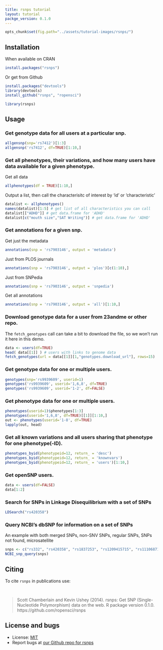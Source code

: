 ```yaml
---
title: rsnps tutorial
layout: tutorial
packge_version: 0.1.0
---
```


```r
opts_chunk$set(fig.path="../assets/tutorial-images/rsnps/")
```

<section id="installation">

## Installation

When available on CRAN

```r
install.packages("rsnps")
```

Or get from Github

```r
install.packages("devtools")
library(devtools)
install_github("rsnps", "ropensci")
```


```r
library(rsnps)
```

<section id="usage">

## Usage


### Get genotype data for all users at a particular snp.

```r
allgensnp(snp='rs7412')[1:3]
allgensnp('rs7412', df=TRUE)[1:10,]
```

### Get all phenotypes, their variations, and how many users have data available for a given phenotype.

Get all data

```r
allphenotypes(df = TRUE)[1:10,]
```

Output a list, then call the characterisitc of interest by 'id' or 'characteristic'

```r
datalist <- allphenotypes()
names(datalist)[1:5] # get list of all characteristics you can call
datalist[["ADHD"]] # get data.frame for 'ADHD'
datalist[c("mouth size","SAT Writing")] # get data.frame for 'ADHD'
```

### Get annotations for a given snp.

Get just the metadata

```r
annotations(snp = 'rs7903146', output = 'metadata')
```

Just from PLOS journals

```r
annotations(snp = 'rs7903146', output = 'plos')[c(1:10),]
```

Just from SNPedia

```r
annotations(snp = 'rs7903146', output = 'snpedia')
```

Get all annotations

```r
annotations(snp = 'rs7903146', output = 'all')[1:10,]
```

### Download genotype data for a user from 23andme or other repo.

The `fetch_genotypes` call can take a bit to download the file, so we won't run it here in this demo.

```r
data <- users(df=TRUE)
head( data[[1]] ) # users with links to genome data
fetch_genotypes(url = data[[1]][1,"genotypes.download_url"], rows=15)
```

### Get genotype data for one or multiple users.

```r
genotypes(snp='rs9939609', userid=1)
genotypes('rs9939609', userid='1,6,8', df=TRUE)
genotypes('rs9939609', userid='1-2', df=FALSE)
```

### Get phenotype data for one or multiple users.

```r
phenotypes(userid=1)$phenotypes[1:3]
phenotypes(userid='1,6,8', df=TRUE)[[1]][1:10,]
out <- phenotypes(userid='1-8', df=TRUE)
lapply(out, head)
```

### Get all known variations and all users sharing that phenotype for one phenotype(-ID).

```r
phenotypes_byid(phenotypeid=12, return_ = 'desc')
phenotypes_byid(phenotypeid=12, return_ = 'knownvars')
phenotypes_byid(phenotypeid=12, return_ = 'users')[1:10,]
```

### Get openSNP users.

```r
data <- users(df=FALSE)
data[1:2]
```

### Search for SNPs in Linkage Disequilibrium with a set of SNPs

```r
LDSearch("rs420358")
```

### Query NCBI's dbSNP for information on a set of SNPs

An example with both merged SNPs, non-SNV SNPs, regular SNPs, SNPs not found, microsatellite

```r
snps <- c("rs332", "rs420358", "rs1837253", "rs1209415715", "rs111068718")
NCBI_snp_query(snps)
```

<section id="citing">

## Citing

To cite `rsnps` in publications use:

<br>

> Scott Chamberlain and Kevin Ushey (2014). rsnps: Get SNP (Single-Nucleotide Polymorphism) data on the web. R package version 0.1.0. https://github.com/ropensci/rsnps

<section id="license_bugs">

## License and bugs

* License: [MIT](http://opensource.org/licenses/MIT)
* Report bugs at [our Github repo for rsnps](https://github.com/ropensci/rsnps/issues?state=open)
